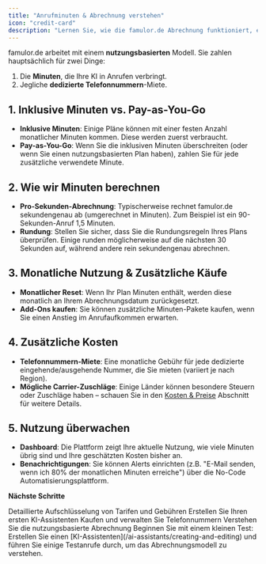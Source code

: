 ```yaml
---
title: "Anrufminuten & Abrechnung verstehen"
icon: "credit-card"
description: "Lernen Sie, wie die famulor.de Abrechnung funktioniert, einschließlich Anrufminuten-Berechnung, Telefonnummern-Miete und Nutzungsüberwachung"
---
```


famulor.de arbeitet mit einem **nutzungsbasierten** Modell. Sie zahlen hauptsächlich für zwei Dinge:

1. Die **Minuten**, die Ihre KI in Anrufen verbringt.
2. Jegliche **dedizierte Telefonnummern**-Miete.

## 1. Inklusive Minuten vs. Pay-as-You-Go

- **Inklusive Minuten**: Einige Pläne können mit einer festen Anzahl monatlicher Minuten kommen. Diese werden zuerst verbraucht.
- **Pay-as-You-Go**: Wenn Sie die inklusiven Minuten überschreiten (oder wenn Sie einen nutzungsbasierten Plan haben), zahlen Sie für jede zusätzliche verwendete Minute.

## 2. Wie wir Minuten berechnen

- **Pro-Sekunden-Abrechnung**: Typischerweise rechnet famulor.de sekundengenau ab (umgerechnet in Minuten). Zum Beispiel ist ein 90-Sekunden-Anruf 1,5 Minuten.
- **Rundung**: Stellen Sie sicher, dass Sie die Rundungsregeln Ihres Plans überprüfen. Einige runden möglicherweise auf die nächsten 30 Sekunden auf, während andere rein sekundengenau abrechnen.

## 3. Monatliche Nutzung & Zusätzliche Käufe

- **Monatlicher Reset**: Wenn Ihr Plan Minuten enthält, werden diese monatlich an Ihrem Abrechnungsdatum zurückgesetzt.
- **Add-Ons kaufen**: Sie können zusätzliche Minuten-Pakete kaufen, wenn Sie einen Anstieg im Anrufaufkommen erwarten.

## 4. Zusätzliche Kosten

- **Telefonnummern-Miete**: Eine monatliche Gebühr für jede dedizierte eingehende/ausgehende Nummer, die Sie mieten (variiert je nach Region).
- **Mögliche Carrier-Zuschläge**: Einige Länder können besondere Steuern oder Zuschläge haben – schauen Sie in den [Kosten & Preise](/pricing/overview) Abschnitt für weitere Details.

## 5. Nutzung überwachen

- **Dashboard**: Die Plattform zeigt Ihre aktuelle Nutzung, wie viele Minuten übrig sind und Ihre geschätzten Kosten bisher an.
- **Benachrichtigungen**: Sie können Alerts einrichten (z.B. "E-Mail senden, wenn ich 80% der monatlichen Minuten erreiche") über die No-Code Automatisierungsplattform.

**Nächste Schritte**

<CardGroup cols={2}>
<Card title="Kosten & Preise" icon="dollar-sign" href="/pricing/overview">
Detaillierte Aufschlüsselung von Tarifen und Gebühren
</Card>
<Card title="KI-Assistent erstellen" icon="robot" href="/ai-assistants/creating-and-editing">
Erstellen Sie Ihren ersten KI-Assistenten
</Card>
</CardGroup>

<CardGroup cols={2}>
<Card title="Telefonnummern kaufen" icon="phone-plus" href="/phone-numbers/purchasing-and-managing">
Kaufen und verwalten Sie Telefonnummern
</Card>
<Card title="Nutzungsbasierte Preise" icon="chart-line" href="/pricing/usage-based">
Verstehen Sie die nutzungsbasierte Abrechnung
</Card>
</CardGroup>

<Tip>
Beginnen Sie mit einem kleinen Test: Erstellen Sie einen [KI-Assistenten](/ai-assistants/creating-and-editing) und führen Sie einige Testanrufe durch, um das Abrechnungsmodell zu verstehen.
</Tip> 